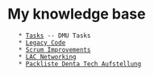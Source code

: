 = My knowledge base =
    * [[Tasks]] -- DMU Tasks
    * [[Legacy Code]]
    * [[Scrum Improvements]]
    * [[LAC Networking]]
    * [[Packliste Denta Tech Aufstellung]]
